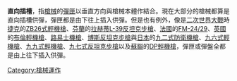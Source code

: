 {{unreferenced|time=2011-12-10T00:26:47+00:00}}
{{noteTA
|G1=Military
|G2=Firearms
|G3=長度單位
}}
'''直向插槽'''，指[[槍械|槍械]]的[[彈匣|彈匣]]以垂直方向與槍械本體作結合。現在大部分的槍械都算是直向插槽供彈，彈匣都是由下往上插入供彈。但是也有例外，像是[[二次世界大戰|二次世界大戰]]時[[捷克|捷克]]的[[ZB26式輕機槍|ZB26式輕機槍]]、[[芬蘭|芬蘭]]的[[拉赫蒂L-39反坦克步槍|拉赫蒂L-39反坦克步槍]]、[[法國|法國]]的[[FM-24/29|FM-24/29]]、[[英國|英國]]的[[布倫輕機槍|布倫輕機槍]]、[[路易士機槍|路易士機槍]]、[[博斯反坦克步槍|博斯反坦克步槍]]與[[日本|日本]]的[[九二式防衛機槍|九二式防衛機槍]]、[[九六式輕機槍|九六式輕機槍]]、[[九九式輕機槍|九九式輕機槍]]、[[九七式反坦克步槍|九七式反坦克步槍]]以及[[蘇聯|蘇聯]]的[[DP輕機槍|DP輕機槍]]，彈匣或彈盤全都是由上往下插入供彈。

[[Category:槍械運作|Category:槍械運作]]